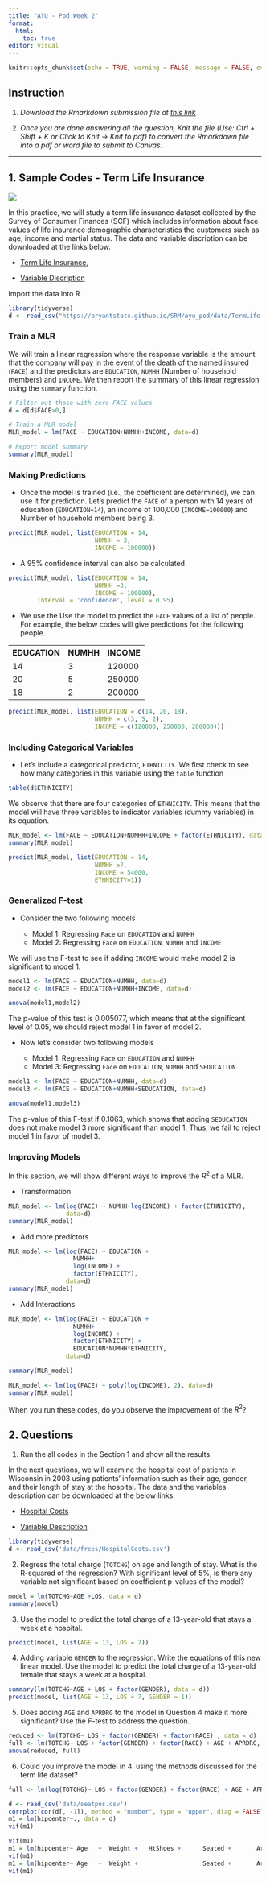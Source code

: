 ```yaml
---
title: "AYU - Pod Week 2"
format: 
  html: 
    toc: true
editor: visual
---
```


```r
knitr::opts_chunk$set(echo = TRUE, warning = FALSE, message = FALSE, eval = FALSE)
```

## Instruction

1.  *Download the Rmarkdown submission file at [this link](02_ayu_pod_submission.Rmd)*

2.  *Once you are done answering all the question, Knit the file (Use: Ctrl + Shift + K or Click to Knit -\> Knit to pdf) to convert the Rmarkdown file into a pdf or word file to submit to Canvas.*

------------------------------------------------------------------------

## 1. Sample Codes - Term Life Insurance

![](term_life.png)

In this practice, we will study a term life insurance dataset collected by the Survey of Consumer Finances (SCF) which includes information about face values of life insurance demographic characteristics the customers such as age, income and martial status. The data and variable discription can be downloaded at the links below.

-   [Term Life Insurance](https://bryantstats.github.io/SRM/ayu_pod/data/TermLife.csv),

-   [Variable Discription](https://bryantstats.github.io/SRM/ayu_pod/data/TermLife_Descriptions.pdf)

Import the data into R

```r
library(tidyverse)
d <- read_csv("https://bryantstats.github.io/SRM/ayu_pod/data/TermLife.csv")
```

### Train a MLR

We will train a linear regression where the response variable is the amount that the company will pay in the event of the death of the named insured (`FACE`) and the predictors are `EDUCATION`, `NUMHH` (Number of household members) and `INCOME`. We then report the summary of this linear regression using the `summary` function.

```r
# Filter out those with zero FACE values
d = d[d$FACE>0,] 

# Train a MLR model
MLR_model = lm(FACE ~ EDUCATION+NUMHH+INCOME, data=d)

# Report model summary
summary(MLR_model)
```

### Making Predictions

-   Once the model is trained (i.e., the coefficient are determined), we can use it for prediction. Let's predict the `FACE` of a person with 14 years of education (`EDUCATION=14`), an income of 100,000 (`INCOME=100000`) and Number of household members being 3.

```r
predict(MLR_model, list(EDUCATION = 14, 
                        NUMHH = 3, 
                        INCOME = 100000))
```

-   A 95% confidence interval can also be calculated

```r
predict(MLR_model, list(EDUCATION = 14, 
                        NUMHH =3, 
                        INCOME = 100000), 
        interval = 'confidence', level = 0.95)
```

-   We use the Use the model to predict the `FACE` values of a list of people. For example, the below codes will give predictions for the following people.

| EDUCATION | NUMHH | INCOME |
|-----------|-------|--------|
| 14        | 3     | 120000 |
| 20        | 5     | 250000 |
| 18        | 2     | 200000 |

```r
predict(MLR_model, list(EDUCATION = c(14, 20, 18), 
                        NUMHH = c(3, 5, 2), 
                        INCOME = c(120000, 250000, 200000)))
```

### Including Categorical Variables

-   Let's include a categorical predictor, `ETHNICITY`. We first check to see how many categories in this variable using the `table` function

```r
table(d$ETHNICITY)
```

We observe that there are four categories of `ETHNICITY`. This means that the model will have three variables to indicator variables (dummy variables) in its equation.

```r
MLR_model <- lm(FACE ~ EDUCATION+NUMHH+INCOME + factor(ETHNICITY), data=d)
summary(MLR_model)

predict(MLR_model, list(EDUCATION = 14, 
                        NUMHH =2, 
                        INCOME = 54000, 
                        ETHNICITY=1))
```

### Generalized F-test

-   Consider the two following models

    -   Model 1: Regressing `Face` on `EDUCATION` and `NUMHH`
    -   Model 2: Regressing `Face` on `EDUCATION`, `NUMHH` and `INCOME`

We will use the F-test to see if adding `INCOME` would make model 2 is significant to model 1.

```r
model1 <- lm(FACE ~ EDUCATION+NUMHH, data=d)
model2 <- lm(FACE ~ EDUCATION+NUMHH+INCOME, data=d)

anova(model1,model2)
```

The p-value of this test is 0.005077, which means that at the significant level of 0.05, we should reject model 1 in favor of model 2.

-   Now let's consider two following models

    -   Model 1: Regressing `Face` on `EDUCATION` and `NUMHH`
    -   Model 3: Regressing `Face` on `EDUCATION`, `NUMHH` and `SEDUCATION`

```r
model1 <- lm(FACE ~ EDUCATION+NUMHH, data=d)
model3 <- lm(FACE ~ EDUCATION+NUMHH+SEDUCATION, data=d)

anova(model1,model3)
```

The p-value of this F-test if 0.1063, which shows that adding `SEDUCATION` does not make model 3 more significant than model 1. Thus, we fail to reject model 1 in favor of model 3.

### Improving Models

In this section, we will show different ways to improve the $R^2$ of a MLR.

-   Transformation

```r
MLR_model <- lm(log(FACE) ~ NUMHH+log(INCOME) + factor(ETHNICITY), 
                data=d)
summary(MLR_model)
```

-   Add more predictors

```r
MLR_model <- lm(log(FACE) ~ EDUCATION + 
                  NUMHH+
                  log(INCOME) + 
                  factor(ETHNICITY), 
                data=d)
summary(MLR_model)
```

-   Add Interactions

```r
MLR_model <- lm(log(FACE) ~ EDUCATION + 
                  NUMHH+
                  log(INCOME) + 
                  factor(ETHNICITY) + 
                  EDUCATION*NUMHH*ETHNICITY, 
                data=d)

summary(MLR_model)
```

```r
MLR_model <- lm(log(FACE) ~ poly(log(INCOME), 2), data=d)
summary(MLR_model)
```

When you run these codes, do you observe the improvement of the $R^2$?

## 2. Questions

1.  Run the all codes in the Section 1 and show all the results.

In the next questions, we will examine the hospital cost of patients in Wisconsin in 2003 using patients' information such as their age, gender, and their length of stay at the hospital. The data and the variables description can be downloaded at the below links.

-   [Hospital Costs](https://bryantstats.github.io/SRM/ayu_pod/data/frees/HospitalCosts.csv)

-   [Variable Description](https://bryantstats.github.io/SRM/ayu_pod/data/Hospital_Cost_Descriptions.pdf)

```r
library(tidyverse)
d <- read_csv('data/frees/HospitalCosts.csv')
```

2.  Regress the total charge (`TOTCHG`) on age and length of stay. What is the R-squared of the regression? With significant level of 5%, is there any variable not significant based on coefficient p-values of the model?

```r
model = lm(TOTCHG~AGE +LOS, data = d)
summary(model)
```

3.  Use the model to predict the total charge of a 13-year-old that stays a week at a hospital.

```r
predict(model, list(AGE = 13, LOS = 7))
```

4.  Adding variable `GENDER` to the regression. Write the equations of this new linear model. Use the model to predict the total charge of a 13-year-old female that stays a week at a hospital.

```r
summary(lm(TOTCHG~AGE + LOS + factor(GENDER), data = d))
predict(model, list(AGE = 13, LOS = 7, GENDER = 1))
```

5.  Does adding `AGE` and `APRDRG` to the model in Question 4 make it more significant? Use the F-test to address the question.

```r
reduced <- lm(TOTCHG~ LOS + factor(GENDER) + factor(RACE) , data = d)
full <- lm(TOTCHG~ LOS + factor(GENDER) + factor(RACE) + AGE + APRDRG, data = d)
anova(reduced, full)
```

6.  Could you improve the model in 4. using the methods discussed for the term life dataset?

```r
full <- lm(log(TOTCHG)~ LOS + factor(GENDER) + factor(RACE) + AGE + APRDRG, data = d)
```

```r
d <- read_csv('data/seatpos.csv')
corrplot(cor(d[, -1]), method = "number", type = "upper", diag = FALSE)
m1 = lm(hipcenter~., data = d)
vif(m1)
```

```r
vif(m1)
m1 = lm(hipcenter~ Age   +  Weight +   HtShoes +      Seated +       Arm  +    Thigh  +      Leg , data = d)
vif(m1)
m1 = lm(hipcenter~ Age   +  Weight +                  Seated +       Arm  +    Thigh  +      Leg , data = d)
vif(m1)
```

